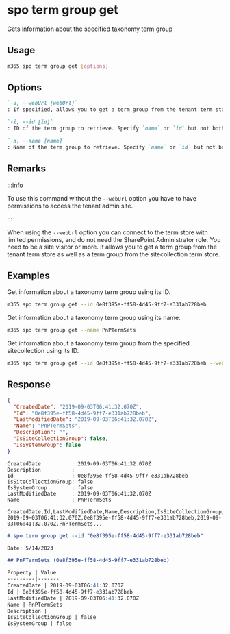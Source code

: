 
# spo term group get

Gets information about the specified taxonomy term group

## Usage

```sh
m365 spo term group get [options]
```

## Options

```md defintion-list
`-u, --webUrl [webUrl]`
: If specified, allows you to get a term group from the tenant term store as well as the sitecollection specific term store. Defaults to the tenant admin site.

`-i, --id [id]`
: ID of the term group to retrieve. Specify `name` or `id` but not both.

`-n, --name [name]`
: Name of the term group to retrieve. Specify `name` or `id` but not both.
```

<Global />

## Remarks

:::info

To use this command without the `--webUrl` option you have to have permissions to access the tenant admin site.

:::

When using the `--webUrl` option you can connect to the term store with limited permissions, and do not need the SharePoint Administrator role. You need to be a site visitor or more. It allows you to get a term group from the tenant term store as well as a term group from the sitecollection term store.

## Examples

Get information about a taxonomy term group using its ID.

```sh
m365 spo term group get --id 0e8f395e-ff58-4d45-9ff7-e331ab728beb
```

Get information about a taxonomy term group using its name.

```sh
m365 spo term group get --name PnPTermSets
```

Get information about a taxonomy term group from the specified sitecollection using its ID.

```sh
m365 spo term group get --id 0e8f395e-ff58-4d45-9ff7-e331ab728beb --webUrl https://contoso.sharepoint.com/sites/project-x
```

## Response

<Tabs>
  <TabItem value="JSON">

  ```json
  {
    "CreatedDate": "2019-09-03T06:41:32.070Z",
    "Id": "0e8f395e-ff58-4d45-9ff7-e331ab728beb",
    "LastModifiedDate": "2019-09-03T06:41:32.070Z",
    "Name": "PnPTermSets",
    "Description": "",
    "IsSiteCollectionGroup": false,
    "IsSystemGroup": false
  }
  ```

  </TabItem>
  <TabItem value="Text">

  ```text
  CreatedDate          : 2019-09-03T06:41:32.070Z
  Description          :
  Id                   : 0e8f395e-ff58-4d45-9ff7-e331ab728beb
  IsSiteCollectionGroup: false
  IsSystemGroup        : false
  LastModifiedDate     : 2019-09-03T06:41:32.070Z
  Name                 : PnPTermSets
  ```

  </TabItem>
  <TabItem value="CSV">

  ```csv
  CreatedDate,Id,LastModifiedDate,Name,Description,IsSiteCollectionGroup,IsSystemGroup
  2019-09-03T06:41:32.070Z,0e8f395e-ff58-4d45-9ff7-e331ab728beb,2019-09-03T06:41:32.070Z,PnPTermSets,,,
  ```

  </TabItem>
  <TabItem value="Markdown">

  ```md
  # spo term group get --id "0e8f395e-ff58-4d45-9ff7-e331ab728beb"

  Date: 5/14/2023

  ## PnPTermSets (0e8f395e-ff58-4d45-9ff7-e331ab728beb)

  Property | Value
  ---------|-------
  CreatedDate | 2019-09-03T06:41:32.070Z
  Id | 0e8f395e-ff58-4d45-9ff7-e331ab728beb
  LastModifiedDate | 2019-09-03T06:41:32.070Z
  Name | PnPTermSets
  Description |
  IsSiteCollectionGroup | false
  IsSystemGroup | false
  ```

  </TabItem>
</Tabs>


